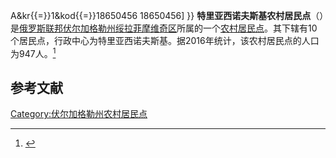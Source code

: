 {{Infobox Settlement
| official_name = 特里亚西诺夫斯基农村居民点
| native_name = Трясиновское сельское поселение
| settlement_type = [[农村居民点|农村居民点]]
| subdivision_type = [[国家|国家]]
| subdivision_type1 = [[州_(俄罗斯)|州]]
| subdivision_type2 = [[区_(苏联)|区]]
| subdivision_name = {{RUS}}
| subdivision_name1 = [[伏尔加格勒州|伏尔加格勒州]]
| subdivision_name2 = [[绥拉菲摩维奇区|绥拉菲摩维奇区]]
| seat_type = 行政中心
| seat = 特里亚西诺夫斯基
| population_as_of=2016
| population_footnotes = <ref name=stat />
| population_total = 947
| coordinates_display = inline,title
| latd = 49 | latm = 46 | lats = 13 | latNS = N
| longd = 42 | longm = 58 | longs = 59 | longEW = E
| timezone = [[莫斯科时间|MSK]]
| utc_offset = +3
| blank_name = [[俄罗斯市政土地区划代码|OKTMO编码]]
| blank_info = [http://classif.spb.ru/classificators/view/tma.php?st{{=}}A&kr{{=}}1&kod{{=}}18650456 18650456]
}}
'''特里亚西诺夫斯基农村居民点'''（{{lang-ru|Трясиновское сельское поселение}}）是[[俄罗斯联邦|俄罗斯联邦]][[伏尔加格勒州|伏尔加格勒州]][[绥拉菲摩维奇区|绥拉菲摩维奇区]]所属的一个[[农村居民点|农村居民点]]。其下辖有10个居民点，行政中心为特里亚西诺夫斯基。据2016年统计，该农村居民点的人口为947人。<ref name=stat>{{cite web | url = http://www.gks.ru/free_doc/doc_2016/bul_dr/mun_obr2016.rar | title = Численность населения Российской Федерации по муниципальным образованиям на 1 января 2016 года | language = ru | accessdate = 2016-12-21 | archive-date = 2019-05-13 | archive-url = https://web.archive.org/web/20190513150350/http://www.gks.ru/free_doc/doc_2016/bul_dr/mun_obr2016.rar | dead-url = no }}</ref>

== 参考文献 ==
{{reflist}}

{{Russia-stub}}

[[Category:伏尔加格勒州农村居民点|Category:伏尔加格勒州农村居民点]]